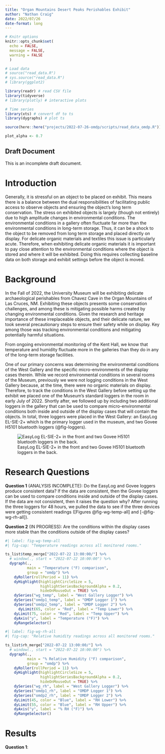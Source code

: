```yaml
---
title: "Organ Mountains Desert Peaks Perishables Exhibit"
author: "Nathan Craig"
date: 2022/07/26
date-format: long
---
```


```r

# Knitr options
knitr::opts_chunk$set(
  echo = FALSE,
  message = FALSE,
  warning = FALSE
  )

# Load data
# source("read_data.R")
# sys.source("read_data.R")
# library(ggplot2)

library(readr) # read CSV file
library(tidyverse)
# library(plotly) # interactive plots

# Time series
library(xts) # convert df to ts
library(dygraphs) # plot ts 

```


```r
source(here::here("projects/2022-07-26-omdp/scripts/read_data_omdp.R"))
```

```r
plot_alpha <- 0.7
```

:::{.callout-important}
## Draft Document

This is an incomplete draft document.

:::

# Introduction

Generally, it is stressful on an object to be placed on exhibit. This means there is a balance between the dual responsibilities of facilitating public access to observe objects and ensuring the object's long term conservation. The stress on exhibited objects is largely (though not entirely) due to high amplitude changes in environmental conditions. The environmental conditions in a gallery often fluctuate far more than the environmental conditions in long-term storage. Thus, it can be a shock to the object to be removed from long term storage and placed directly on display. For delicate organic materials and textiles this issue is particularly acute.  Therefore, when exhibiting delicate organic materials it is important to pay close attention to the environmental conditions where the object is stored and where it will be exhibited. Doing this requires collecting baseline data on both storage and exhibit settings before the object is moved.

# Background

In the Fall of 2022, the University Museum will be exhibiting delicate archaeological perishables from Chavez Cave in the Organ Mountains of Las Cruces, NM. Exhibiting these objects presents some conservation challenges, and among these is mitigating possible harms created by changing environmental conditions. Given the research and heritage importance of these irreplaceable objects, and their delicate nature, we took several precautionary steps to ensure their safety while on display. Key among those was tracking environmental conditions and mitigating potentially harmful situations.

From ongoing environmental monitoring of the Kent Hall, we know that temperature and humidity fluctuate more in the galleries than they do in any of the long-term storage facilities.  

One of our primary concerns was determining the environmental conditions of the West Gallery and the specific micro-environments of the display cases therein. While we record environmental conditions in several rooms of the Museum, previously we were not logging conditions in the West Gallery because, at the time, there were no organic materials on display. Therefore, to track the conditions in the West Gallery before setting up the exhibit we placed one of the Museum's standard loggers in the room in early July of 2022. Shortly after, we followed up by including two additional loggers in the gallery that can be used to compare micro-environmental conditions both inside and outside of the display cases that will contain the objects. In total, three loggers were placed in the West Gallery: an EasyLog EL-SIE-2+ which is the primary logger used in the museum, and two Govee H5101 bluetooth loggers (@fig-loggers).

::: {.column-margin}
![EasyLog EL-SIE-2+ in the front and two Govee H5101 bluetooth loggers in the back.](images/three_loggers_start.jpg){#fig-loggers}
:::

# Research Questions

**Question 1** (ANALYSIS INCOMPLETE): Do the EasyLog and Govee loggers produce consistent data? If the data are consistent, then the Govee loggers can be used to compare conditions inside and outside of the display cases. If the data are not consistent, then it raises the question why? After running the three loggers for 48 hours, we pulled the data to see if the three devices were getting consistent readings ([Figures @fig-wg-temp-all] and [-@fig-wg-rh-all]).

**Question 2** (IN PROGRESS): Are the conditions within the display cases more stable than the conditions outside of the display cases?

::: column-page
```r
#| label: fig-wg-temp-all
#| fig-cap: "Temperature readings across all monitored rooms."

ts_list$temp_merge["2022-07-22 13:00:00/"] %>% 
  # window(., start = "2022-07-22 10:00:00") %>%
  dygraph(.,
          main = "Temperature (°F) comparison",
          group = "omdp") %>% 
    dyRoller(rollPeriod = 11) %>% 
    dyHighlight(highlightCircleSize = 5,
                highlightSeriesBackgroundAlpha = 0.2,
                hideOnMouseOut = TRUE) %>% 
    dySeries("wg_temp", label = "West Gallery Logger") %>% 
    dySeries("omdp1_temp", label = "OMDP Logger 1") %>%
    dySeries("omdp2_temp", label = "OMDP Logger 2") %>%
      dyLimit(65, color = "Red", label = "Temp Lower") %>% 
    dyLimit(75, color = "Red", label = "Temp Upper") %>% 
    dyAxis("y", label = "Temperature (°F)") %>% 
    dyRangeSelector()
```


```r
#| label: fig-wg-rh-all
#| fig-cap: "Relative humidity readings across all monitored rooms."

ts_list$rh_merge["2022-07-22 13:00:00/"] %>% 
  # window(., start = "2022-07-22 10:00:00") %>%
  dygraph(.,
          main = "% Relative Humidity (°F) comparison",
          group = "omdp") %>% 
    dyRoller(rollPeriod = 11) %>% 
    dyHighlight(highlightCircleSize = 5,
                highlightSeriesBackgroundAlpha = 0.2,
                hideOnMouseOut = TRUE) %>% 
    dySeries("wg_rh", label = "West Gallery Logger") %>% 
    dySeries("omdp1_rh", label = "OMDP Logger 1") %>% 
    dySeries("omdp2_rh", label = "OMDP Logger 2") %>% 
    dyLimit(45, color = "Blue", label = "RH Lower") %>% 
    dyLimit(55, color = "Blue", label = "RH Upper") %>% 
    dyAxis("y", label = "% RH (°F)") %>% 
    dyRangeSelector()
```
:::


# Results

**Question 1**: 